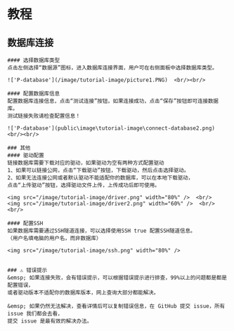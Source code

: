 # 教程

## 数据库连接
    #### 选择数据库类型  
    点击左侧选择“数据源”图标，进入数据库连接界面，用户可在右侧面板中选择数据库类型。  
    
    !['P-database'](/image/tutorial-image/picture1.PNG)  <br/><br/>

    #### 配置数据库信息  
    配置数据库连接信息，点击“测试连接”按钮，如果连接成功，点击“保存”按钮即可连接数据库。  
    测试链接失败请检查配置信息！

    !['P-database'](public\image\tutorial-image\connect-database2.png)  <br/><br/>

    ### 其他
    #### 驱动配置   
    链接数据库需要下载对应的驱动，如果驱动为空有两种方式配置驱动  
    1、如果可以链接公网，点击“下载驱动”按钮，下载驱动，然后点击选择驱动。  
    2、如果无法连接公网或者默认驱动不能适配你的数据库，可以在本地下载驱动，
    点击“上传驱动”按钮，选择驱动文件上传，上传成功后即可使用。  

    <img src="/image/tutorial-image/driver.png" width="80%" />  <br/>
    <img src="/image/tutorial-image/driver2.png" width="60%" />  <br/><br/>

    #### 配置SSH
    如果数据库需要通过SSH隧道连接，可以选择使用SSH true 配置SSH隧道信息。  
    （用户名填电脑的用户名，而非数据库）

    <img src="/image/tutorial-image/ssh.png" width="80%" />


    ### ⚠ 错误提示
    &emsp; 如果连接失败，会有错误提示，可以根据错误提示进行排查，99%以上的问题都是都是配置错误，
    或者驱动版本不适配你的数据库版本，网上查询大部分都能解决。 
     
    &emsp; 如果仍然无法解决，查看详情后可以复制错误信息，在 GitHub 提交 issue，所有 issue 我们都会去看，
    提交 issue 是最有效的解决办法。  
